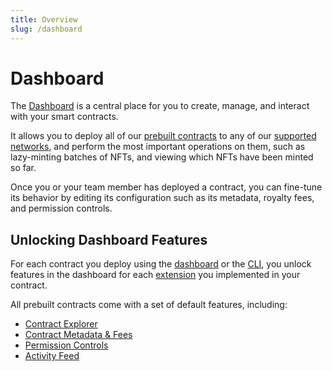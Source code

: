 ```yaml
---
title: Overview
slug: /dashboard
---
```


# Dashboard

The [Dashboard](https://web3sdks.com/dashboard) is a central place for you to create, manage, and interact with your smart contracts.

It allows you to deploy all of our [prebuilt contracts](/pre-built-contracts) to any of our [supported networks](https://blog.web3sdks.com/guides/which-network-should-you-use),
and perform the most important operations on them, such as lazy-minting batches of NFTs, and viewing which NFTs have been minted so far.

Once you or your team member has deployed a contract, you can fine-tune its behavior
by editing its configuration such as its metadata, royalty fees, and permission controls.

## Unlocking Dashboard Features

For each contract you deploy using the [dashboard](https://web3sdks.com/dashboard) or the [CLI](/cli),
you unlock features in the dashboard for each [extension](/contractkit/extensions) you implemented in your contract.

All prebuilt contracts come with a set of default features, including:

- [Contract Explorer](/dashboard/view-and-interact-with-contracts)
- [Contract Metadata & Fees](/dashboard/contract-settings)
- [Permission Controls](/dashboard/permission-controls)
- [Activity Feed](/dashboard/activity-feed)
